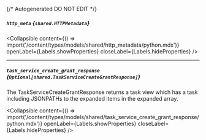 {/* Autogenerated DO NOT EDIT  */}

##### `http_meta` *{`shared.HTTPMetadata`}*

<Collapsible content={() => import('/content/types/models/shared/http_metadata/python.mdx')} openLabel={Labels.showProperties} closeLabel={Labels.hideProperties} />


---
##### `task_service_create_grant_response` *{`Optional[shared.TaskServiceCreateGrantResponse]`}*
The TaskServiceCreateGrantResponse returns a task view which has a task including JSONPATHs to the expanded items in the expanded array.

<Collapsible content={() => import('/content/types/models/shared/task_service_create_grant_response/python.mdx')} openLabel={Labels.showProperties} closeLabel={Labels.hideProperties} />



